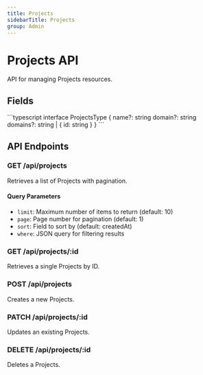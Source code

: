 ```yaml
---
title: Projects
sidebarTitle: Projects
group: Admin
---
```



# Projects API

API for managing Projects resources.

## Fields

<TSDoc>
```typescript
interface ProjectsType {
  name?: string
  domain?: string
  domains?: string | { id: string }
}
```
</TSDoc>


## API Endpoints

### GET /api/projects
Retrieves a list of Projects with pagination.

#### Query Parameters
- `limit`: Maximum number of items to return (default: 10)
- `page`: Page number for pagination (default: 1)
- `sort`: Field to sort by (default: createdAt)
- `where`: JSON query for filtering results

### GET /api/projects/:id
Retrieves a single Projects by ID.

### POST /api/projects
Creates a new Projects.

### PATCH /api/projects/:id
Updates an existing Projects.

### DELETE /api/projects/:id
Deletes a Projects.

